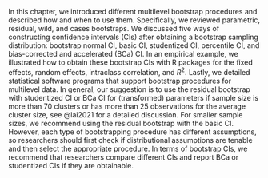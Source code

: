 In this chapter, we introduced different multilevel bootstrap procedures and described how and when to use them. Specifically, we reviewed parametric, residual, wild, and cases bootstraps. We discussed five ways of constructing confidence intervals (CIs) after obtaining a bootstrap sampling distribution: bootstrap normal CI, basic CI, studentized CI, percentile CI, and bias-corrected and accelerated (BCa) CI. In an empirical example, we illustrated how to obtain these bootstrap CIs with R packages for the fixed effects, random effects, intraclass correlation, and $R^2$. Lastly, we detailed statistical software programs that support bootstrap procedures for multilevel data. In general, our suggestion is to use the residual bootstrap with studentized CI or BCa CI for (transformed) parameters if sample size is more than 70 clusters or has more than 25 observations for the average cluster size, see @lai2021 for a detailed discussion.  For smaller sample sizes, we recommend using the residual bootstrap with the basic CI. However, each type of bootstrapping procedure has different assumptions, so researchers should first check if distributional assumptions are tenable and then select the appropriate procedure. In terms of bootstrap CIs, we recommend that researchers compare different CIs and report BCa or studentized CIs if they are obtainable. 
